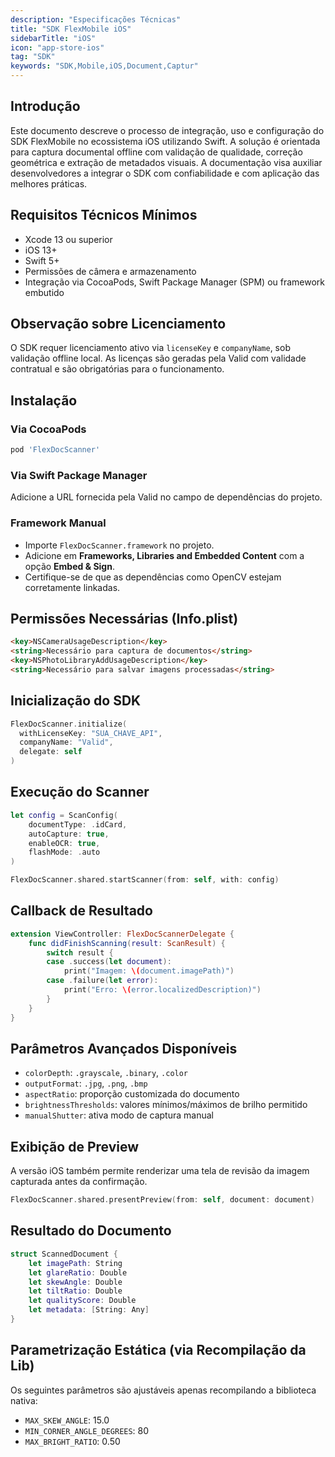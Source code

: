 ```yaml
---
description: "Especificações Técnicas"
title: "SDK FlexMobile iOS"
sidebarTitle: "iOS"
icon: "app-store-ios"
tag: "SDK"
keywords: "SDK,Mobile,iOS,Document,Captur"
---
```


## Introdução

Este documento descreve o processo de integração, uso e configuração do SDK FlexMobile no ecossistema iOS utilizando Swift. A solução é orientada para captura documental offline com validação de qualidade, correção geométrica e extração de metadados visuais. A documentação visa auxiliar desenvolvedores a integrar o SDK com confiabilidade e com aplicação das melhores práticas.

## Requisitos Técnicos Mínimos

- Xcode 13 ou superior
- iOS 13\+
- Swift 5\+
- Permissões de câmera e armazenamento
- Integração via CocoaPods, Swift Package Manager (SPM) ou framework embutido

## Observação sobre Licenciamento

O SDK requer licenciamento ativo via `licenseKey` e `companyName`, sob validação offline local. As licenças são geradas pela Valid com validade contratual e são obrigatórias para o funcionamento.

## Instalação

### Via CocoaPods

```ruby
pod 'FlexDocScanner'
```

### Via Swift Package Manager

Adicione a URL fornecida pela Valid no campo de dependências do projeto.

### Framework Manual

- Importe `FlexDocScanner.framework` no projeto.
- Adicione em **Frameworks, Libraries and Embedded Content** com a opção **Embed & Sign**.
- Certifique-se de que as dependências como OpenCV estejam corretamente linkadas.

## Permissões Necessárias (Info.plist)

```markdown info.plist
<key>NSCameraUsageDescription</key>
<string>Necessário para captura de documentos</string>
<key>NSPhotoLibraryAddUsageDescription</key>
<string>Necessário para salvar imagens processadas</string>
```

## Inicialização do SDK

```swift
FlexDocScanner.initialize(
  withLicenseKey: "SUA_CHAVE_API",
  companyName: "Valid",
  delegate: self
)
```

## Execução do Scanner

```swift
let config = ScanConfig(
    documentType: .idCard,
    autoCapture: true,
    enableOCR: true,
    flashMode: .auto
)

FlexDocScanner.shared.startScanner(from: self, with: config)
```

## Callback de Resultado

```swift
extension ViewController: FlexDocScannerDelegate {
    func didFinishScanning(result: ScanResult) {
        switch result {
        case .success(let document):
            print("Imagem: \(document.imagePath)")
        case .failure(let error):
            print("Erro: \(error.localizedDescription)")
        }
    }
}
```

## Parâmetros Avançados Disponíveis

- `colorDepth`: `.grayscale`, `.binary`, `.color`
- `outputFormat`: `.jpg`, `.png`, `.bmp`
- `aspectRatio`: proporção customizada do documento
- `brightnessThresholds`: valores mínimos/máximos de brilho permitido
- `manualShutter`: ativa modo de captura manual

## Exibição de Preview

A versão iOS também permite renderizar uma tela de revisão da imagem capturada antes da confirmação.

```swift
FlexDocScanner.shared.presentPreview(from: self, document: document)
```

## Resultado do Documento

```swift
struct ScannedDocument {
    let imagePath: String
    let glareRatio: Double
    let skewAngle: Double
    let tiltRatio: Double
    let qualityScore: Double
    let metadata: [String: Any]
}
```

## Parametrização Estática (via Recompilação da Lib)

Os seguintes parâmetros são ajustáveis apenas recompilando a biblioteca nativa:

- `MAX_SKEW_ANGLE`: 15.0
- `MIN_CORNER_ANGLE_DEGREES`: 80
- `MAX_BRIGHT_RATIO`: 0.50
